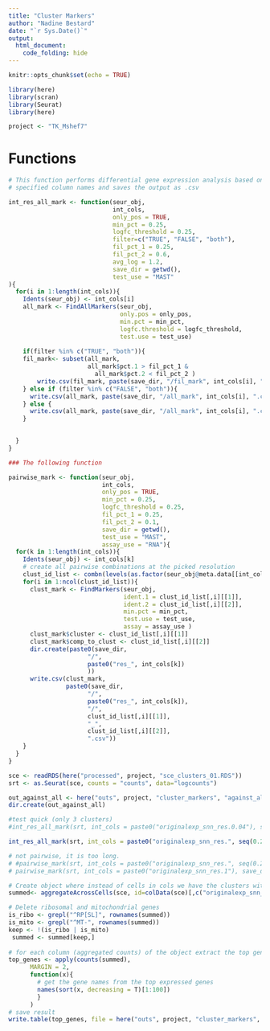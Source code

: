 ```yaml
---
title: "Cluster Markers"
author: "Nadine Bestard"
date: "`r Sys.Date()`"
output: 
  html_document:
    code_folding: hide
---
```


```r
knitr::opts_chunk$set(echo = TRUE)
```

```r
library(here)
library(scran)
library(Seurat)
library(here)
```

```r
project <- "TK_Mshef7"
```

# Functions

```r
# This function performs differential gene expression analysis based on all 
# specified column names and saves the output as .csv

int_res_all_mark <- function(seur_obj, 
                             int_cols,
                             only_pos = TRUE,
                             min_pct = 0.25,
                             logfc_threshold = 0.25,
                             filter=c("TRUE", "FALSE", "both"),
                             fil_pct_1 = 0.25,
                             fil_pct_2 = 0.6,
                             avg_log = 1.2,
                             save_dir = getwd(),
                             test_use = "MAST"
){
  for(i in 1:length(int_cols)){
    Idents(seur_obj) <- int_cols[i]
    all_mark <- FindAllMarkers(seur_obj, 
                               only.pos = only_pos, 
                               min.pct = min_pct, 
                               logfc.threshold = logfc_threshold,
                               test.use = test_use)
    
    if(filter %in% c("TRUE", "both")){
    fil_mark<- subset(all_mark, 
                      all_mark$pct.1 > fil_pct_1 & 
                        all_mark$pct.2 < fil_pct_2 )
        write.csv(fil_mark, paste(save_dir, "/fil_mark", int_cols[i], ".csv", sep = "" ))
    } else if (filter %in% c("FALSE", "both")){
      write.csv(all_mark, paste(save_dir, "/all_mark", int_cols[i], ".csv", sep = "" ))
    } else {
      write.csv(all_mark, paste(save_dir, "/all_mark", int_cols[i], ".csv", sep = "" ))
    }

    
  }
}

### The following function 

pairwise_mark <- function(seur_obj, 
                          int_cols,
                          only_pos = TRUE,
                          min_pct = 0.25,
                          logfc_threshold = 0.25,
                          fil_pct_1 = 0.25,
                          fil_pct_2 = 0.1,
                          save_dir = getwd(),
                          test_use = "MAST",
                          assay_use = "RNA"){
  for(k in 1:length(int_cols)){
    Idents(seur_obj) <- int_cols[k]
    # create all pairwise combinations at the picked resolution
    clust_id_list <- combn(levels(as.factor(seur_obj@meta.data[[int_cols]])),2)
    for(i in 1:ncol(clust_id_list)){
      clust_mark <- FindMarkers(seur_obj, 
                                ident.1 = clust_id_list[,i][[1]], 
                                ident.2 = clust_id_list[,i][[2]],
                                min.pct = min_pct, 
                                test.use = test_use,
                                assay = assay_use )
      clust_mark$cluster <- clust_id_list[,i][[1]]
      clust_mark$comp_to_clust <- clust_id_list[,i][[2]]
      dir.create(paste0(save_dir, 
                      "/", 
                      paste0("res_", int_cols[k])
                      ))
      write.csv(clust_mark, 
                paste0(save_dir, 
                      "/", 
                      paste0("res_", int_cols[k]),
                      "/",
                      clust_id_list[,i][[1]],
                      "_",
                      clust_id_list[,i][[2]],
                      ".csv"))
    }
  }
}


```

```r
sce <- readRDS(here("processed", project, "sce_clusters_01.RDS"))
srt <- as.Seurat(sce, counts = "counts", data="logcounts")
```

```r
out_against_all <- here("outs", project, "cluster_markers", "against_all")
dir.create(out_against_all)

#test quick (only 3 clusters)
#int_res_all_mark(srt, int_cols = paste0("originalexp_snn_res.0.04"), save_dir = out_against_all, filter = "both")

int_res_all_mark(srt, int_cols = paste0("originalexp_snn_res.", seq(0.2, 1, 0.1)), save_dir = out_against_all, filter = "both")

# not pairwise, it is too long.
# #pairwise_mark(srt, int_cols = paste0("originalexp_snn_res.", seq(0.2, 1, 0.1)), save_dir = here("outs", project, "cluster_markers", "pairwise"))
# pairwise_mark(srt, int_cols = paste0("originalexp_snn_res.1"), save_dir = here("outs", project, "cluster_markers", "pairwise"), assay_use = "originalexp")
```

```r
# Create object where instead of cells in cols we have the clusters with counts aggregated
summed<- aggregateAcrossCells(sce, id=colData(sce)[,c("originalexp_snn_res.1")])

# Delete ribosomal and mitochondrial genes
is_ribo <- grepl("^RP[SL]", rownames(summed))
is_mito <- grepl("^MT-", rownames(summed))
keep <- !(is_ribo | is_mito)
 summed <- summed[keep,]
 
# for each column (aggregated counts) of the object extract the top genes
top_genes <- apply(counts(summed), 
      MARGIN = 2,
      function(x){
        # get the gene names from the top expressed genes
        names(sort(x, decreasing = T)[1:100])
        }
      )
# save result
write.table(top_genes, file = here("outs", project, "cluster_markers", "top_genes_no_mt_res1.tsv"), sep = "\t", quote = FALSE, col.names = TRUE, row.names = FALSE)
```

